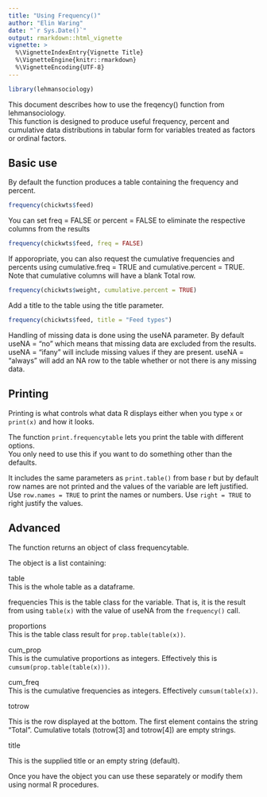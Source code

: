```yaml
---
title: "Using Frequency()"
author: "Elin Waring"
date: "`r Sys.Date()`"
output: rmarkdown::html_vignette
vignette: >
  %\VignetteIndexEntry{Vignette Title}
  %\VignetteEngine{knitr::rmarkdown}
  %\VignetteEncoding{UTF-8}
---
```

```r
library(lehmansociology)
```

This document describes how to use the freqency() function from lehmansociology.  
This function is designed to produce useful frequency, percent and
cumulative data distributions in tabular form for variables treated as
factors or ordinal factors. 

## Basic use

By default the function produces a table containing the frequency and
percent. 

```r
frequency(chickwts$feed)

```

You can set freq = FALSE or percent = FALSE to eliminate the respective 
columns from the results

```r

frequency(chickwts$feed, freq = FALSE)

```

If apporopriate, you can also request the cumulative frequencies and percents
using cumulative.freq = TRUE and cumulative.percent = TRUE. Note that 
cumulative columns will have a blank Total row.  

```r

frequency(chickwts$weight, cumulative.percent = TRUE)

```

Add a title to the table using the title parameter.

```r

frequency(chickwts$feed, title = "Feed types")

```

Handling of missing data is done using the useNA parameter. By default 
useNA = "no" which means that missing data are excluded from the results.
useNA = "ifany" will include missing values if they are present. useNA =
"always" will add an NA row to the table whether or not there is any
missing data.

## Printing

Printing is what controls what data R displays either when you type `x` 
or `print(x)` and how it looks.   

The function `print.frequencytable` lets you print the table with different options.  
You only need to use this if you want to do something other than the defaults.  

It includes the same parameters as `print.table()` from base r but by
default row names are not printed and the values of the variable are left
justified.  Use `row.names = TRUE` to print
the names or numbers. Use  `right = TRUE` to right justify the values.   

## Advanced

The function returns an object of class frequencytable.

The object is a list containing:  

table  
This is the whole table as a dataframe. 

frequencies 
This is the table class for the variable. That is, it is the result from
using `table(x)` with the value of useNA from the `frequency()` call.  

proportions  
This is the table class result for `prop.table(table(x))`.  

cum_prop  
This is the cumulative proportions as integers. Effectively this is
`cumsum(prop.table(table(x)))`.  

cum_freq  
This is the cumulative frequencies as integers. Effectively `cumsum(table(x))`.

totrow  

This is the row displayed at the bottom. The first element contains the
string "Total".  Cumulative totals (totrow[3] and totrow[4]) are empty
strings.

title

This is the supplied title or an empty string (default).

Once you have the object you can use these separately or modify them 
using normal R procedures. 

